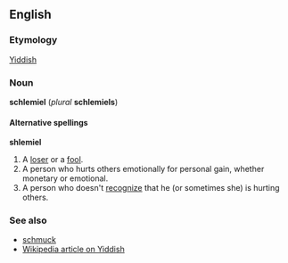 == English ==
=== Etymology ===
[[Yiddish]]

=== Noun ===
'''schlemiel''' (''plural'' '''schlemiels''')

====Alternative spellings====
'''shlemiel'''

#A [[loser]] or a [[fool]].
#A person who hurts others emotionally for personal gain, whether monetary or emotional.
#A person who doesn't [[recognize]] that he (or sometimes she) is hurting others.

=== See also ===
*[[schmuck]]
*[[w:Yiddish|Wikipedia article on Yiddish]]